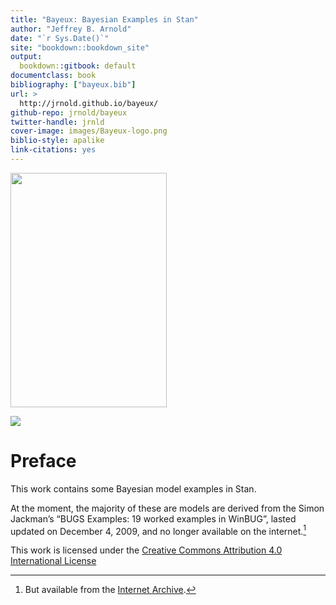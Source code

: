 ```yaml
--- 
title: "Bayeux: Bayesian Examples in Stan"
author: "Jeffrey B. Arnold"
date: "`r Sys.Date()`"
site: "bookdown::bookdown_site"
output:
  bookdown::gitbook: default
documentclass: book
bibliography: ["bayeux.bib"]
url: >
  http://jrnold.github.io/bayeux/
github-repo: jrnold/bayeux
twitter-handle: jrnld
cover-image: images/Bayeux-logo.png
biblio-style: apalike
link-citations: yes
---
```


<img src="images/Bayeux-logo.png" width="250" height="375" />

![](images/Bayeux-logo.png)

# Preface {-}

This work contains some Bayesian model examples in Stan.

At the moment, the majority of these are models are derived from the Simon Jackman's "BUGS Examples: 19 worked examples in WinBUG", lasted updated on December 4, 2009, and no longer available on the internet.[^jackmanwayback]

This work is licensed under the [Creative Commons Attribution 4.0 International License](http://creativecommons.org/licenses/by/4.0/)

[^jackmanwayback]: But available from the [Internet Archive](https://web-beta.archive.org/web/20160325184728/http://jackman.stanford.edu/mcmc/index.php).
